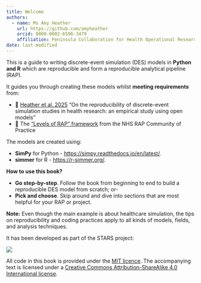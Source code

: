 ```yaml
---
title: Welcome
authors:
  - name: Ms Amy Heather
    url: https://github.com/amyheather
    orcid: 0000-0002-6596-3479
    affiliation: Peninsula Collaboration for Health Operational Research and Data Science (PenCHORD), University of Exeter Medical School
date: last-modified
---
```


This is a guide to writing discrete-event simulation (DES) models in **Python and R** which are reproducible and form a reproducible analytical pipeline (RAP).

It guides you through creating these models whilst **meeting requirements** from:

* 🌿 [Heather et al. 2025](https://doi.org/10.48550/arXiv.2501.13137) "On the reproducibility of discrete-event simulation studies in health research: an empirical study using open models"
* 🏥 The ["Levels of RAP" framework](https://nhsdigital.github.io/rap-community-of-practice/introduction_to_RAP/levels_of_RAP/) from the NHS RAP Community of Practice 

The models are created using:

* **SimPy** for Python - <https://simpy.readthedocs.io/en/latest/>.
* **simmer** for R - <https://r-simmer.org/>.

:::{.pale-blue}
**How to use this book?**

* **Go step-by-step**. Follow the book from beginning to end to build a reproducible DES model from scratch; or-
* **Pick and choose**. Skip around and dive into sections that are most helpful for your RAP or project.

**Note:** Even though the main example is about healthcare simulation, the tips on reproducibility and coding practices apply to all kinds of models, fields, and analysis techniques.
:::

It has been developed as part of the STARS project:

![](images/stars_banner.png)

All code in this book is provided under the [MIT licence](https://opensource.org/license/mit). The accompanying text is licensed under a [Creative Commons Attribution-ShareAlike 4.0 International license](https://creativecommons.org/licenses/by-sa/4.0/).